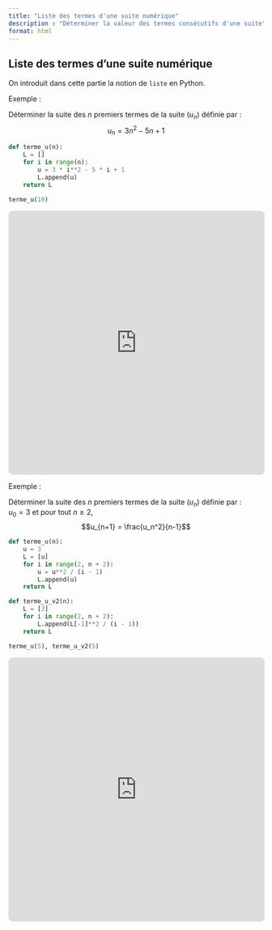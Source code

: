 ```yaml
---
title: "Liste des termes d'une suite numérique"
description : "Déterminer la valeur des termes consécutifs d'une suite"
format: html
---
```


## Liste des termes d'une suite numérique

On introduit dans cette partie la notion de `liste` en Python.

::: {.bloc .ex}
<span class="bloc-titre">Exemple :</span>  

Déterminer la suite des $n$ premiers termes de la suite $(u_n)$ définie par :  
$$u_n = 3n^2 - 5n + 1$$

```python
def terme_u(n):
    L = []
    for i in range(n):
        u = 3 * i**2 - 5 * i + 1
        L.append(u)
    return L

terme_u(10)
```
:::


<iframe
  src="https://console.basthon.fr/?from=https://raw.githubusercontent.com/chris-degeuil/python/suite_cours1.py"
  width="100%"
  height="520"
  style="border:1px solid #ddd;border-radius:8px"
  loading="lazy">
</iframe>

::: {.bloc .ex}
<span class="bloc-titre">Exemple :</span>  

Déterminer la suite des $n$ premiers termes de la suite $(u_n)$ définie par :  
$u_0 = 3$ et pour tout $n \geqslant 2$,  
$$u_{n+1} = \frac{u_n^2}{n-1}$$

```python
def terme_u(n):
    u = 3
    L = [u]
    for i in range(2, n + 2):
        u = u**2 / (i - 1)
        L.append(u)
    return L

def terme_u_v2(n):
    L = [3]
    for i in range(2, n + 2):
        L.append(L[-1]**2 / (i - 1))
    return L

terme_u(5), terme_u_v2(5)
```
:::


<iframe
  src="https://console.basthon.fr/?from=https://raw.githubusercontent.com/chris-degeuil/python/suite_cours2.py"
  width="100%"
  height="520"
  style="border:1px solid #ddd;border-radius:8px"
  loading="lazy">
</iframe>
